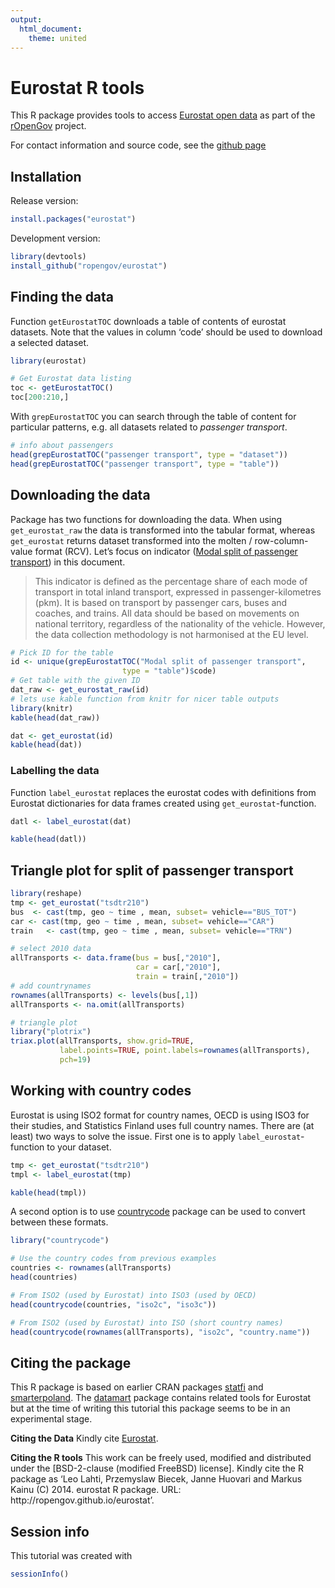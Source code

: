 ```yaml
---
output:
  html_document:
    theme: united
---
```

<!--
%\VignetteEngine{knitr}
%\VignetteIndexEntry{An R Markdown Vignette made with knitr}
-->


Eurostat R tools
===========

This R package provides tools to access [Eurostat open
data](http://epp.eurostat.ec.europa.eu/portal/page/portal/statistics/themes)
as part of the [rOpenGov](http://ropengov.github.io) project.

For contact information and source code, see the [github page](https://github.com/rOpenGov/eurostat)

## Installation

Release version:

```r
install.packages("eurostat")
```

Development version:

```r
library(devtools)
install_github("ropengov/eurostat")
```

## Finding the data

Function `getEurostatTOC` downloads a table of contents of eurostat datasets. Note that the values in column 'code' should be used to download a selected dataset.

```r
library(eurostat)

# Get Eurostat data listing
toc <- getEurostatTOC()
toc[200:210,]
```

With `grepEurostatTOC` you can search through the table of content for particular patterns, e.g. all datasets related to *passenger transport*.

```r
# info about passengers
head(grepEurostatTOC("passenger transport", type = "dataset"))
head(grepEurostatTOC("passenger transport", type = "table"))
```


## Downloading the data 

Package has two functions for downloading the data. When using `get_eurostat_raw` the data is transformed into the tabular format, whereas `get_eurostat` returns dataset transformed into the molten / row-column-value format (RCV). Let's focus on indicator ([Modal split of passenger transport](http://epp.eurostat.ec.europa.eu/tgm/table.do?tab=table&init=1&plugin=1&language=en&pcode=tsdtr210)) in this document. 

>This indicator is defined as the percentage share of each mode of transport in total inland transport, expressed in passenger-kilometres (pkm). It is based on transport by passenger cars, buses and coaches, and trains. All data should be based on movements on national territory, regardless of the nationality of the vehicle. However, the data collection methodology is not harmonised at the EU level. 



```r
# Pick ID for the table
id <- unique(grepEurostatTOC("Modal split of passenger transport", 
        	             type = "table")$code)
# Get table with the given ID
dat_raw <- get_eurostat_raw(id)
# lets use kable function from knitr for nicer table outputs
library(knitr)
kable(head(dat_raw))
```


```r
dat <- get_eurostat(id)
kable(head(dat))
```


### Labelling the data

Function `label_eurostat`  replaces the eurostat codes with definitions from Eurostat dictionaries for data frames created using `get_eurostat`-function.

```r
datl <- label_eurostat(dat)

kable(head(datl))
```


## Triangle plot for split of passenger transport

```r
library(reshape)
tmp <- get_eurostat("tsdtr210")
bus  <- cast(tmp, geo ~ time , mean, subset= vehicle=="BUS_TOT")
car <- cast(tmp, geo ~ time , mean, subset= vehicle=="CAR")
train   <- cast(tmp, geo ~ time , mean, subset= vehicle=="TRN")

# select 2010 data
allTransports <- data.frame(bus = bus[,"2010"], 
                            car = car[,"2010"],
                            train = train[,"2010"])
# add countrynames
rownames(allTransports) <- levels(bus[,1])
allTransports <- na.omit(allTransports)

# triangle plot
library("plotrix")
triax.plot(allTransports, show.grid=TRUE, 
           label.points=TRUE, point.labels=rownames(allTransports), 
           pch=19)
```


## Working with country codes

Eurostat is using ISO2 format for country names, OECD is using ISO3 for their studies, and Statistics Finland uses full country names. There are (at least) two ways to solve the issue. First one is to apply `label_eurostat`-function to your dataset.

```r
tmp <- get_eurostat("tsdtr210")
tmpl <- label_eurostat(tmp)

kable(head(tmpl))
```

A second option is to use [countrycode](http://cran.r-project.org/web/packages/countrycode/index.html) package can be used to convert between these formats.

```r
library("countrycode")

# Use the country codes from previous examples
countries <- rownames(allTransports)
head(countries)

# From ISO2 (used by Eurostat) into ISO3 (used by OECD)
head(countrycode(countries, "iso2c", "iso3c"))

# From ISO2 (used by Eurostat) into ISO (short country names)
head(countrycode(rownames(allTransports), "iso2c", "country.name"))
```

## Citing the package

This R package is based on earlier CRAN packages [statfi](http://cran.r-project.org/web/packages/statfi/index.html) and [smarterpoland](http://cran.r-project.org/web/packages/SmarterPoland/index.html). The [datamart](http://cran.r-project.org/web/packages/datamart/index.html) package contains related tools for Eurostat but at the time of writing this tutorial this package seems to be in an experimental stage.

**Citing the Data** Kindly cite [Eurostat](http://epp.eurostat.ec.europa.eu/portal/page/portal/statistics/search_database). 


**Citing the R tools** This work can be freely used, modified and
distributed under the [BSD-2-clause (modified FreeBSD)
license]. Kindly cite the R package as 'Leo Lahti, Przemyslaw Biecek, Janne Huovari and Markus Kainu (C) 2014. eurostat R package. URL: http://ropengov.github.io/eurostat'.


## Session info

This tutorial was created with

```r
sessionInfo()
```
